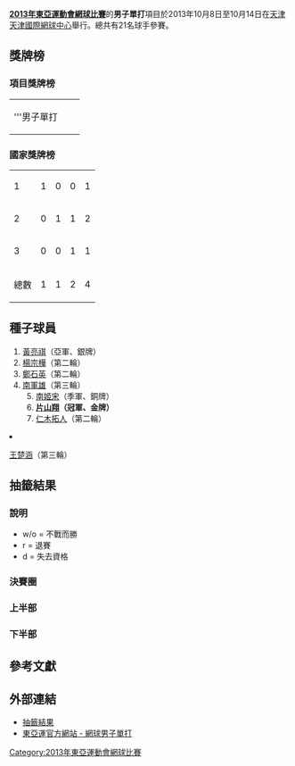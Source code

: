 '''[[2013年東亞運動會網球比賽|2013年東亞運動會網球比賽]]'''的'''男子單打'''項目於2013年10月8日至10月14日在[[天津|天津]][[天津國際網球中心|天津國際網球中心]]舉行。總共有21名球手參賽。

== 獎牌榜 ==
=== 項目獎牌榜 ===
{| {{MedalistTable|type=項目|columns=2}}
|-
|'''男子單打
| colspan=2|{{flagIOC2athlete|[[片山翔|片山翔]]|JPN|2013年東亞運動會}}
| colspan=2|{{flagIOC2athlete|[[黃亮祺|黃亮祺]]|TPE|2013年東亞運動會}}
| {{flagIOC2athlete|[[彭賢尹|彭賢尹]]|TPE|2013年東亞運動會}} || {{flagIOC2athlete|[[南姬宋|南姬宋]]|KOR|2013年東亞運動會}}
|}

=== 國家獎牌榜 ===
{| {{RankedMedalTable}}
|-
| 1 ||align=left| {{flagIOC2|JPN|2013年東亞運動會}} || 1 || 0 || 0 || 1
|-
| 2 ||align=left| {{flagIOC2|TPE|2013年東亞運動會}} || 0 || 1 || 1 || 2
|-
| 3 ||align=left| {{flagIOC2|KOR|2013年東亞運動會}} || 0 || 0 || 1 || 1
|- class="sortbottom"
!colspan=2|總數|| 1 || 1 || 2 || 4
|}

== 種子球員 ==
{{col-begin}}
{{col-2}}
<ol start="1">
<li> {{flagicon|TPE}} [[黃亮祺|黃亮祺]]（亞軍、銀牌）
<li> {{flagicon|TPE}} [[楊宗樺|楊宗樺]]（第二輪）
<li> {{flagicon|KOR}} [[鄭石英|鄭石英]]（第二輪）
<li> {{flagicon|KOR}} [[南軍雄|南軍雄]]（第三輪）
{{col-2}}
<ol start="5">
<li> {{flagicon|KOR}} [[南姬宋|南姬宋]]（季軍、銅牌）
<li> {{flagicon|JPN}} '''[[片山翔|片山翔]]（冠軍、金牌）'''
<li> {{flagicon|JPN}} [[仁木拓人|仁木拓人]]（第二輪）
<li> {{flagicon|CHN}} [[王楚涵|王楚涵]]（第三輪）
{{col-end}}

== 抽籤結果 ==
=== 說明 ===
* w/o = 不戰而勝
* r = 退賽
* d = 失去資格

=== 決賽圈 ===
{{4TeamBracket-Tennis3-v2
| RD1=準決賽
| RD2=決賽

| RD1-seed1=1
| RD1-team1='''{{flagIOC2athlete|[[黃亮祺|黃亮祺]]|TPE|2013年東亞運動會}}
| RD1-score1-1='''6
| RD1-score1-2='''6
| RD1-score1-3=
| RD1-seed2=
| RD1-team2={{flagIOC2athlete|[[彭賢尹|彭賢尹]]|TPE|2013年東亞運動會}}
| RD1-score2-1=3
| RD1-score2-2=2
| RD1-score2-3=

| RD1-seed3=6
| RD1-team3='''{{flagIOC2athlete|[[片山翔|片山翔]]|JPN|2013年東亞運動會}}
| RD1-score3-1=4
| RD1-score3-2='''6
| RD1-score3-3='''6
| RD1-seed4=5
| RD1-team4={{flagIOC2athlete|[[南姬宋|南姬宋]]|KOR|2013年東亞運動會}}
| RD1-score4-1='''6
| RD1-score4-2=3
| RD1-score4-3=2

| RD2-seed1=1
| RD2-team1={{flagIOC2athlete|[[黃亮祺|黃亮祺]]|TPE|2013年東亞運動會}}
| RD2-score1-1=4
| RD2-score1-2='''6
| RD2-score1-3=0
| RD2-seed2=6
| RD2-team2='''{{flagIOC2athlete|[[片山翔|片山翔]]|JPN|2013年東亞運動會}}
| RD2-score2-1='''6
| RD2-score2-2=1
| RD2-score2-3='''6
}}

=== 上半部 ===
{{16TeamBracket-Compact-Tennis3
| RD1=第一輪
| RD2=第二輪
| RD3=第三輪
| RD4=四強

| RD1-seed01=1
| RD1-team01='''{{flagIOC2athlete|[[黃亮祺|黃亮祺]]|TPE|2013年東亞運動會}}
| RD1-score01-1=
| RD1-score01-2=
| RD1-score01-3=
| RD1-seed02=
| RD1-team02=輪空
| RD1-score02-1=
| RD1-score02-2=
| RD1-score02-3=

| RD1-seed03=
| RD1-team03={{flagIOC2athlete|JI SUP LIM|KOR|2013年東亞運動會}}
| RD1-score03-1=3
| RD1-score03-2=2
| RD1-score03-3=
| RD1-seed04=
| RD1-team04='''{{flagIOC2athlete|[[田川翔太|田川翔太]]|JPN|2013年東亞運動會}}
| RD1-score04-1='''6
| RD1-score04-2='''6
| RD1-score04-3=

| RD1-seed05=
| RD1-team05=輪空
| RD1-score05-1=
| RD1-score05-2=
| RD1-score05-3=
| RD1-seed06=
| RD1-team06='''{{flagIOC2athlete|[[陳子寧|陳子寧]]|MAC|2013年東亞運動會}}
| RD1-score06-1=
| RD1-score06-2=
| RD1-score06-3=

| RD1-seed07=
| RD1-team07=輪空
| RD1-score07-1=
| RD1-score07-2=
| RD1-score07-3=
| RD1-seed08=8
| RD1-team08='''{{flagIOC2athlete|[[王楚涵|王楚涵]]|CHN|2013年東亞運動會}}
| RD1-score08-1=
| RD1-score08-2=
| RD1-score08-3=

| RD1-seed09=3
| RD1-team09='''{{flagIOC2athlete|[[鄭石英|鄭石英]]|KOR|2013年東亞運動會}}
| RD1-score09-1=
| RD1-score09-2=
| RD1-score09-3=
| RD1-seed10=
| RD1-team10=輪空
| RD1-score10-1=
| RD1-score10-2=
| RD1-score10-3=

| RD1-seed11=
| RD1-team11='''{{flagIOC2athlete|[[冯贺|冯贺]]|CHN|2013年東亞運動會}}
| RD1-score11-1='''6
| RD1-score11-2='''6
| RD1-score11-3=
| RD1-seed12=
| RD1-team12={{flagIOC2athlete|DUURENBAYAR Erdenebayar|MGL|2013年東亞運動會}}
| RD1-score12-1=0
| RD1-score12-2=1
| RD1-score12-3=

| RD1-seed13=
| RD1-team13=輪空
| RD1-score13-1=
| RD1-score13-2=
| RD1-score13-3=
| RD1-seed14=
| RD1-team14='''{{flagIOC2athlete|[[彭賢尹|彭賢尹]]|TPE|2013年東亞運動會}}
| RD1-score14-1=
| RD1-score14-2=
| RD1-score14-3=

| RD1-seed15=
| RD1-team15=輪空
| RD1-score15-1=
| RD1-score15-2=
| RD1-score15-3=
| RD1-seed16=7
| RD1-team16='''{{flagIOC2athlete|[[仁木拓人|仁木拓人]]|JPN|2013年東亞運動會}}
| RD1-score16-1=
| RD1-score16-2=
| RD1-score16-3=

| RD2-seed01=1
| RD2-team01='''{{flagIOC2athlete|[[黃亮祺|黃亮祺]]|TPE|2013年東亞運動會}}
| RD2-score01-1='''6
| RD2-score01-2='''6
| RD2-score01-3=
| RD2-seed02=
| RD2-team02={{flagIOC2athlete|[[田川翔太|田川翔太]]|JPN|2013年東亞運動會}}
| RD2-score02-1=2
| RD2-score02-2=0
| RD2-score02-3=

| RD2-seed03=
| RD2-team03={{flagIOC2athlete|[[陳子寧|陳子寧]]|MAC|2013年東亞運動會}}
| RD2-score03-1=2
| RD2-score03-2=1
| RD2-score03-3=
| RD2-seed04=8
| RD2-team04='''{{flagIOC2athlete|[[王楚涵|王楚涵]]|CHN|2013年東亞運動會}}
| RD2-score04-1='''6
| RD2-score04-2='''6
| RD2-score04-3=

| RD2-seed05=3
| RD2-team05={{flagIOC2athlete|[[鄭石英|鄭石英]]|KOR|2013年東亞運動會}}
| RD2-score05-1=w/o
| RD2-score05-2=
| RD2-score05-3=
| RD2-seed06=
| RD2-team06='''{{flagIOC2athlete|[[冯贺|冯贺]]|CHN|2013年東亞運動會}}
| RD2-score06-1=
| RD2-score06-2=
| RD2-score06-3=

| RD2-seed07=
| RD2-team07='''{{flagIOC2athlete|[[彭賢尹|彭賢尹]]|TPE|2013年東亞運動會}}
| RD2-score07-1='''6
| RD2-score07-2='''6
| RD2-score07-3=
| RD2-seed08=7
| RD2-team08={{flagIOC2athlete|[[仁木拓人|仁木拓人]]|JPN|2013年東亞運動會}}
| RD2-score08-1=1
| RD2-score08-2=4
| RD2-score08-3=

| RD3-seed01=1
| RD3-team01='''{{flagIOC2athlete|[[黃亮祺|黃亮祺]]|TPE|2013年東亞運動會}}
| RD3-score01-1='''6
| RD3-score01-2='''6
| RD3-score01-3=
| RD3-seed02=8
| RD3-team02={{flagIOC2athlete|[[王楚涵|王楚涵]]|CHN|2013年東亞運動會}}
| RD3-score02-1=2
| RD3-score02-2=2
| RD3-score02-3=

| RD3-seed03=
| RD3-team03={{flagIOC2athlete|[[冯贺|冯贺]]|CHN|2013年東亞運動會}}
| RD3-score03-1=3
| RD3-score03-2='''6
| RD3-score03-3=5
| RD3-seed04=
| RD3-team04='''{{flagIOC2athlete|[[彭賢尹|彭賢尹]]|TPE|2013年東亞運動會}}
| RD3-score04-1='''6
| RD3-score04-2=2
| RD3-score04-3='''7

| RD4-seed01=1
| RD4-team01='''{{flagIOC2athlete|[[黃亮祺|黃亮祺]]|TPE|2013年東亞運動會}}
| RD4-score01-1='''6
| RD4-score01-2='''6
| RD4-score01-3=
| RD4-seed02=
| RD4-team02={{flagIOC2athlete|[[彭賢尹|彭賢尹]]|TPE|2013年東亞運動會}}
| RD4-score02-1=3
| RD4-score02-2=2
| RD4-score02-3=
}}

=== 下半部 ===
{{16TeamBracket-Compact-Tennis3
| RD1=第一輪
| RD2=第二輪
| RD3=第三輪
| RD4=四強

| RD1-seed01=6
| RD1-team01='''{{flagIOC2athlete|[[片山翔|片山翔]]|JPN|2013年東亞運動會}}
| RD1-score01-1=
| RD1-score01-2=
| RD1-score01-3=
| RD1-seed02=
| RD1-team02=輪空
| RD1-score02-1=
| RD1-score02-2=
| RD1-score02-3=

| RD1-seed03=
| RD1-team03={{flagIOC2athlete|[[劉駿軒|劉駿軒]]|HKG|2013年東亞運動會}}
| RD1-score03-1=1
| RD1-score03-2=5
| RD1-score03-3=
| RD1-seed04=
| RD1-team04='''{{flagIOC2athlete|[[宁宇清|宁宇清]]|CHN|2013年東亞運動會}}
| RD1-score04-1='''6
| RD1-score04-2='''7
| RD1-score04-3=

| RD1-seed05=
| RD1-team05={{flagIOC2athlete|MUNKHBAATAR Badrakh|MGL|2013年東亞運動會}}
| RD1-score05-1=1
| RD1-score05-2=2
| RD1-score05-3=
| RD1-seed06=
| RD1-team06='''{{flagIOC2athlete|[[李欣翰|李欣翰]]|TPE|2013年東亞運動會}}
| RD1-score06-1='''6
| RD1-score06-2='''6
| RD1-score06-3=

| RD1-seed07=
| RD1-team07=輪空
| RD1-score07-1=
| RD1-score07-2=
| RD1-score07-3=
| RD1-seed08=4
| RD1-team08='''{{flagIOC2athlete|[[南軍雄|南軍雄]]|KOR|2013年東亞運動會}}
| RD1-score08-1=
| RD1-score08-2=
| RD1-score08-3=

| RD1-seed09=5
| RD1-team09='''{{flagIOC2athlete|[[南姬宋|南姬宋]]|KOR|2013年東亞運動會}}
| RD1-score09-1=
| RD1-score09-2=
| RD1-score09-3=
| RD1-seed10=
| RD1-team10=輪空
| RD1-score10-1=
| RD1-score10-2=
| RD1-score10-3=

| RD1-seed11=
| RD1-team11={{flagIOC2athlete|[[梁豪天|梁豪天]]|MAC|2013年東亞運動會}}
| RD1-score11-1=1
| RD1-score11-2=0
| RD1-score11-3=
| RD1-seed12=
| RD1-team12='''{{flagIOC2athlete|[[欧阳博文|欧阳博文]]|CHN|2013年東亞運動會}}
| RD1-score12-1='''6
| RD1-score12-2='''6
| RD1-score12-3=

| RD1-seed13=
| RD1-team13=輪空
| RD1-score13-1=
| RD1-score13-2=
| RD1-score13-3=
| RD1-seed14=
| RD1-team14='''{{flagIOC2athlete|[[志賀正人|志賀正人]]|JPN|2013年東亞運動會}}
| RD1-score14-1=
| RD1-score14-2=
| RD1-score14-3=

| RD1-seed15=
| RD1-team15=輪空
| RD1-score15-1=
| RD1-score15-2=
| RD1-score15-3=
| RD1-seed16=2
| RD1-team16='''{{flagIOC2athlete|[[楊宗樺|楊宗樺]]|TPE|2013年東亞運動會}}
| RD1-score16-1=
| RD1-score16-2=
| RD1-score16-3=

| RD2-seed01=6
| RD2-team01='''{{flagIOC2athlete|[[片山翔|片山翔]]|JPN|2013年東亞運動會}}
| RD2-score01-1='''6
| RD2-score01-2='''6
| RD2-score01-3=
| RD2-seed02=
| RD2-team02={{flagIOC2athlete|[[宁宇清|宁宇清]]|CHN|2013年東亞運動會}}
| RD2-score02-1=3
| RD2-score02-2=3
| RD2-score02-3=

| RD2-seed03=
| RD2-team03={{flagIOC2athlete|[[李欣翰|李欣翰]]|TPE|2013年東亞運動會}}
| RD2-score03-1=2
| RD2-score03-2=2
| RD2-score03-3=
| RD2-seed04=4
| RD2-team04='''{{flagIOC2athlete|[[南軍雄|南軍雄]]|KOR|2013年東亞運動會}}
| RD2-score04-1='''6
| RD2-score04-2='''6
| RD2-score04-3=

| RD2-seed05=5
| RD2-team05='''{{flagIOC2athlete|[[南姬宋|南姬宋]]|KOR|2013年東亞運動會}}
| RD2-score05-1='''6
| RD2-score05-2='''7
| RD2-score05-3=
| RD2-seed06=
| RD2-team06={{flagIOC2athlete|[[欧阳博文|欧阳博文]]|CHN|2013年東亞運動會}}
| RD2-score06-1=4
| RD2-score06-2=5
| RD2-score06-3=

| RD2-seed07=
| RD2-team07={{flagIOC2athlete|[[志賀正人|志賀正人]]|JPN|2013年東亞運動會}}
| RD2-score07-1=6<sup>3</sup>
| RD2-score07-2='''6
| RD2-score07-3='''7
| RD2-seed08=2
| RD2-team08={{flagIOC2athlete|[[楊宗樺|楊宗樺]]|TPE|2013年東亞運動會}}
| RD2-score08-1='''7
| RD2-score08-2=4
| RD2-score08-3=5

| RD3-seed01=6
| RD3-team01='''{{flagIOC2athlete|[[片山翔|片山翔]]|JPN|2013年東亞運動會}}
| RD3-score01-1='''6
| RD3-score01-2='''6
| RD3-score01-3=
| RD3-seed02=4
| RD3-team02={{flagIOC2athlete|[[南軍雄|南軍雄]]|KOR|2013年東亞運動會}}
| RD3-score02-1=0
| RD3-score02-2=1
| RD3-score08-3=

| RD3-seed03=5
| RD3-team03='''{{flagIOC2athlete|[[南姬宋|南姬宋]]|KOR|2013年東亞運動會}}
| RD3-score03-1='''7<sup>2</sup>
| RD3-score03-2='''6
| RD3-score03-3=
| RD3-seed04=
| RD3-team04={{flagIOC2athlete|[[志賀正人|志賀正人]]|JPN|2013年東亞運動會}}
| RD3-score04-1=6
| RD3-score04-2=4
| RD3-score04-3=

| RD4-seed01=6
| RD4-team01='''{{flagIOC2athlete|[[片山翔|片山翔]]|JPN|2013年東亞運動會}}
| RD4-score01-1=4
| RD4-score01-2='''6
| RD4-score01-3='''6
| RD4-seed02=5
| RD4-team02={{flagIOC2athlete|[[南姬宋|南姬宋]]|KOR|2013年東亞運動會}}
| RD4-score02-1='''6
| RD4-score02-2=3
| RD4-score02-3=2
}}

== 參考文獻 ==
{{reflist}}

== 外部連結 ==
* [http://data.tianjin2013.sports.sohu.com/data/PDF/TE/55941.pdf 抽籤結果]{{dead link|date=2017年11月 |bot=InternetArchiveBot |fix-attempted=yes }}
* [https://web.archive.org/web/20150404085543/http://data.tianjin2013.sports.sohu.com/Sport_Info_cn.php?xm=TE 東亞運官方網站 - 網球男子單打]

[[Category:2013年東亞運動會網球比賽|Category:2013年東亞運動會網球比賽]]